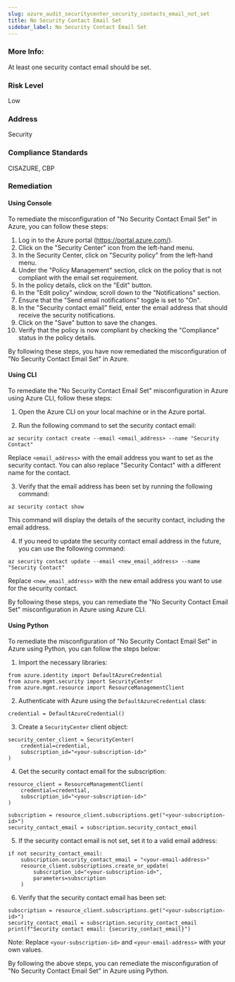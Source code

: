 ```yaml
---
slug: azure_audit_securitycenter_security_contacts_email_not_set
title: No Security Contact Email Set
sidebar_label: No Security Contact Email Set
---
```


### More Info:

At least one security contact email should be set.

### Risk Level

Low

### Address

Security

### Compliance Standards

CISAZURE, CBP
### Remediation

#### Using Console

To remediate the misconfiguration of "No Security Contact Email Set" in Azure, you can follow these steps:

1. Log in to the Azure portal (https://portal.azure.com/).
2. Click on the "Security Center" icon from the left-hand menu.
3. In the Security Center, click on "Security policy" from the left-hand menu.
4. Under the "Policy Management" section, click on the policy that is not compliant with the email set requirement.
5. In the policy details, click on the "Edit" button.
6. In the "Edit policy" window, scroll down to the "Notifications" section.
7. Ensure that the "Send email notifications" toggle is set to "On".
8. In the "Security contact email" field, enter the email address that should receive the security notifications.
9. Click on the "Save" button to save the changes.
10. Verify that the policy is now compliant by checking the "Compliance" status in the policy details.

By following these steps, you have now remediated the misconfiguration of "No Security Contact Email Set" in Azure.

#### Using CLI

To remediate the "No Security Contact Email Set" misconfiguration in Azure using Azure CLI, follow these steps:

1. Open the Azure CLI on your local machine or in the Azure portal.

2. Run the following command to set the security contact email:

```
az security contact create --email <email_address> --name "Security Contact"
```

Replace `<email_address>` with the email address you want to set as the security contact. You can also replace "Security Contact" with a different name for the contact.

3. Verify that the email address has been set by running the following command:

```
az security contact show
```

This command will display the details of the security contact, including the email address.

4. If you need to update the security contact email address in the future, you can use the following command:

```
az security contact update --email <new_email_address> --name "Security Contact"
```

Replace `<new_email_address>` with the new email address you want to use for the security contact.

By following these steps, you can remediate the "No Security Contact Email Set" misconfiguration in Azure using Azure CLI.

#### Using Python

To remediate the misconfiguration of "No Security Contact Email Set" in Azure using Python, you can follow the steps below:

1. Import the necessary libraries:

```
from azure.identity import DefaultAzureCredential
from azure.mgmt.security import SecurityCenter
from azure.mgmt.resource import ResourceManagementClient
```

2. Authenticate with Azure using the `DefaultAzureCredential` class:

```
credential = DefaultAzureCredential()
```

3. Create a `SecurityCenter` client object:

```
security_center_client = SecurityCenter(
    credential=credential,
    subscription_id="<your-subscription-id>"
)
```

4. Get the security contact email for the subscription:

```
resource_client = ResourceManagementClient(
    credential=credential,
    subscription_id="<your-subscription-id>"
)

subscription = resource_client.subscriptions.get("<your-subscription-id>")
security_contact_email = subscription.security_contact_email
```

5. If the security contact email is not set, set it to a valid email address:

```
if not security_contact_email:
    subscription.security_contact_email = "<your-email-address>"
    resource_client.subscriptions.create_or_update(
        subscription_id="<your-subscription-id>",
        parameters=subscription
    )
```

6. Verify that the security contact email has been set:

```
subscription = resource_client.subscriptions.get("<your-subscription-id>")
security_contact_email = subscription.security_contact_email
print(f"Security contact email: {security_contact_email}")
```

Note: Replace `<your-subscription-id>` and `<your-email-address>` with your own values.

By following the above steps, you can remediate the misconfiguration of "No Security Contact Email Set" in Azure using Python.



